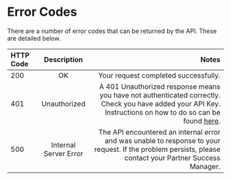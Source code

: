 # Error Codes

There are a number of error codes that can be returned by the API. These are detailed below.

| HTTP Code |      Description      |                                                                                                                                                                                         Notes |
| :-------- | :-------------------: | --------------------------------------------------------------------------------------------------------------------------------------------------------------------------------------------: |
| 200       |          OK           |                                                                                                                                                          Your request completed successfully. |
| 401       |     Unauthorized      | A 401 Unauthorized response means you have not authenticated correctly. Check you have added your API Key. Instructions on how to do so can be found [here](./gettingStarted/authentication). |
| 500       | Internal Server Error |                                       The API encountered an internal error and was unable to response to your request. If the problem persists, please contact your Partner Success Manager. |
